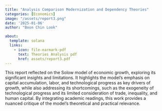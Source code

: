 ```yaml
---
title: "Analysis Comparison Modernization and Dependency Theories"
categories: [Economics]
image: "/assets/report3.png"
date: '2025-01-06'
author: "Boon Chin Look"

about:
  template: solana
  links:
    - icon: file-earmark-pdf
      text: Theories Analysis pdf
      href: assets/report3.pdf
---
```


This report reflected on the Solow model of economic growth, exploring its significant insights and limitations. It highlights the model's emphasis on capital accumulation, labor, and technological progress as key drivers of growth, while also addressing its shortcomings, such as the exogeneity of technological progress and its limited consideration of trade, inequality, and human capital. By integrating academic readings, this work provides a nuanced critique of the model's theoretical and practical relevance.

